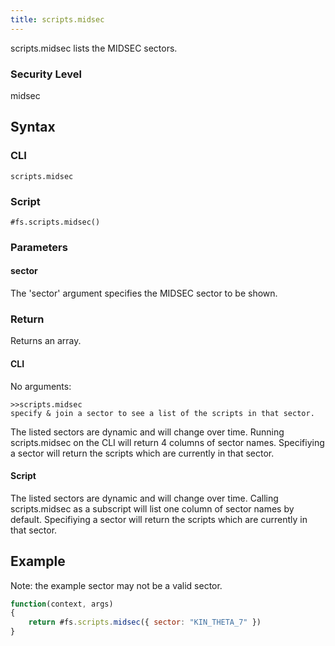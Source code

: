 ```yaml
---
title: scripts.midsec
---
```


scripts.midsec lists the MIDSEC sectors.

### Security Level

midsec

## Syntax

### CLI

```
scripts.midsec
```

### Script

```
#fs.scripts.midsec()
```

### Parameters

#### sector

The 'sector' argument specifies the MIDSEC sector to be shown.

### Return

Returns an array.

#### CLI

No arguments:

```
>>scripts.midsec
specify & join a sector to see a list of the scripts in that sector.
```

The listed sectors are dynamic and will change over time. Running scripts.midsec on the CLI will return 4 columns of sector names. Specifiying a sector will return the scripts which are currently in that sector.

#### Script

The listed sectors are dynamic and will change over time. Calling scripts.midsec as a subscript will list one column of sector names by default. Specifiying a sector will return the scripts which are currently in that sector.

## Example

Note: the example sector may not be a valid sector.

```js
function(context, args)
{
	return #fs.scripts.midsec({ sector: "KIN_THETA_7" })
}
```
